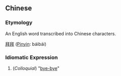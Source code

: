 ==Chinese==
===Etymology===
An English word transcribed into Chinese characters.

[[拜]][[拜]] ([[Pinyin]]: báibái)

===Idiomatic Expression===
# (''Colloquial'') "[[bye-bye]]"